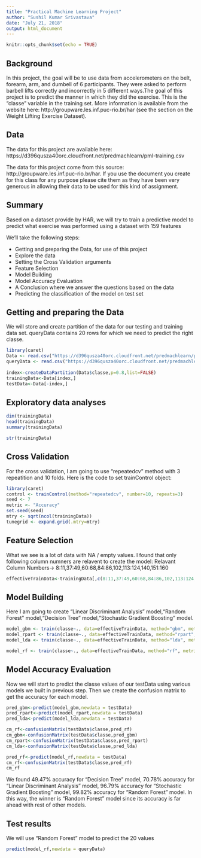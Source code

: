 ```yaml
---
title: "Practical Machine Learning Project"
author: "Sushil Kumar Srivastava"
date: "July 21, 2018"
output: html_document
---
```


```r
knitr::opts_chunk$set(echo = TRUE)
```

## Background
In this project, the goal will be to use data from accelerometers on the belt, forearm, arm, and dumbell of 6 participants. They were asked to perform barbell lifts correctly and incorrectly in 5 different ways.The goal of this project is to predict the manner in which they did the exercise. This is the "classe" variable in the training set.  More information is available from the website here: http://groupware.les.inf.puc-rio.br/har (see the section on the Weight Lifting Exercise Dataset).

## Data
The  data for this project are available here:
https://d396qusza40orc.cloudfront.net/predmachlearn/pml-training.csv

The data for this project come from this source: http://groupware.les.inf.puc-rio.br/har. If you use the document you create for this class for any purpose please cite them as they have been very generous in allowing their data to be used for this kind of assignment.

## Summary
Based on a dataset provide by HAR, we will try to train a predictive model to predict what exercise was performed using a dataset with 159 features

We'll take the following steps:

* Getting and preparing the Data, for use of this project
* Explore the data
* Setting the Cross Validation arguments
* Feature Selection
* Model Building
* Model Accuracy Evaluation
* A Conclusion where we answer the questions based on the data
* Predicting the classification of the model on test set

## Getting and preparing the Data
We will store and create partition of the data for our testing and training data set. queryData contains 20 rows for which we need to predict the right classe.

```r
library(caret)
Data <- read.csv("https://d396qusza40orc.cloudfront.net/predmachlearn/pml-training.csv")
queryData <- read.csv("https://d396qusza40orc.cloudfront.net/predmachlearn/pml-testing.csv")
 
index<-createDataPartition(Data$classe,p=0.8,list=FALSE)
trainingData<-Data[index,]
testData<-Data[-index,]
```

## Exploratory data analyses

```r
dim(trainingData)
head(trainingData)
summary(trainingData)
```
```r
str(trainingData)
```

## Cross Validation
For the cross validation, I am going to use  "repeatedcv" method with 3 repeatition and 10 folds. Here is the code to set trainControl object:

```r
library(caret)
control <- trainControl(method="repeatedcv", number=10, repeats=3)
seed <- 7
metric <- "Accuracy"
set.seed(seed)
mtry <- sqrt(ncol(trainingData))
tunegrid <- expand.grid(.mtry=mtry)

```

## Feature Selection
What we see is a lot of data with NA / empty values. I found that only following column numners are relavent to create the model:
Relavant Column Numbers-> 8:11,37:49,60:68,84:86,102,113:124,140,151:160
```r
effectiveTrainData<-trainingData[,c(8:11,37:49,60:68,84:86,102,113:124,140,151:160)]

```

## Model Building
Here I am going to create "Linear Discriminant Analysis" model,"Random Forest" model,"Decision Tree" model,"Stochastic Gradient Boosting" model.

```r
model_gbm <- train(classe~., data=effectiveTrainData, method="gbm", metric=metric,  trControl=control)
model_rpart <- train(classe~., data=effectiveTrainData, method="rpart", metric=metric, trControl=control)
model_lda <- train(classe~., data=effectiveTrainData, method="lda", metric=metric,  trControl=control)
```
```r
model_rf <- train(classe~., data=effectiveTrainData, method="rf", metric=metric, tuneGrid=tunegrid, trControl=control)
```

## Model Accuracy Evaluation
Now we will start to predict the classe values of our testData using various models we built in previous step. Then we create the confusion matrix to get the accuracy for each model.  
```r

pred_gbm<-predict(model_gbm,newdata = testData)
pred_rpart<-predict(model_rpart,newdata = testData)
pred_lda<-predict(model_lda,newdata = testData)

cm_rf<-confusionMatrix(testData$classe,pred_rf)
cm_gbm<-confusionMatrix(testData$classe,pred_gbm)
cm_rpart<-confusionMatrix(testData$classe,pred_rpart)
cm_lda<-confusionMatrix(testData$classe,pred_lda)
```
```r
pred_rf<-predict(model_rf,newdata = testData)
cm_rf<-confusionMatrix(testData$classe,pred_rf)
cm_rf
```
We found 49.47% accuracy for "Decision Tree" model, 70.78% accuracy for "Linear Discriminant Analysis" model, 96.79% accuracy for "Stochastic Gradient Boosting" model, 99.82% accuracy for "Random Forest" model. In this way, the winner is "Random Forest" model since its accuracy is far ahead with rest of other models. 

## Test results
We will use "Random Forest" model to predict the 20 values

```r
predict(model_rf,newdata = queryData)
```



